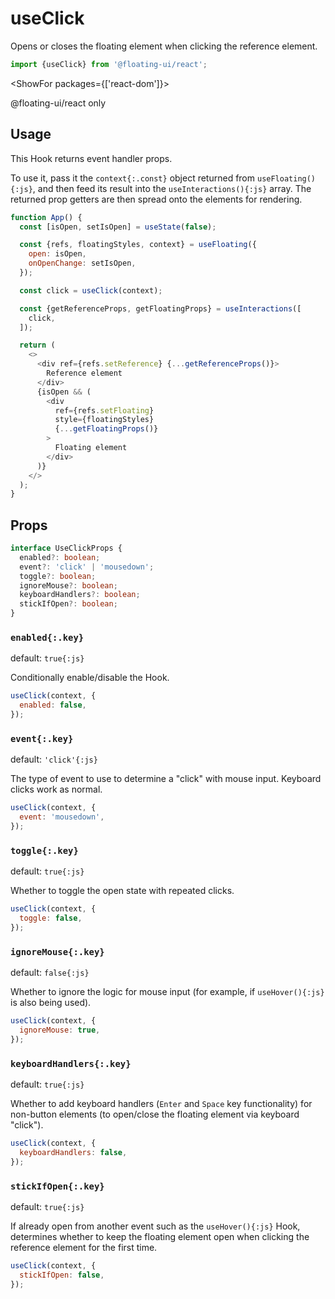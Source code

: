 <PageCard>

# useClick

Opens or closes the floating element when clicking the reference
element.

```js
import {useClick} from '@floating-ui/react';
```

<ShowFor packages={['react-dom']}>

<PackageLimited>@floating-ui/react only</PackageLimited>

</ShowFor>

</PageCard>

## Usage

This Hook returns event handler props.

To use it, pass it the `context{:.const}` object returned from
`useFloating(){:js}`, and then feed its result into the
`useInteractions(){:js}` array. The returned prop getters are
then spread onto the elements for rendering.

```js {9-13} /context/
function App() {
  const [isOpen, setIsOpen] = useState(false);

  const {refs, floatingStyles, context} = useFloating({
    open: isOpen,
    onOpenChange: setIsOpen,
  });

  const click = useClick(context);

  const {getReferenceProps, getFloatingProps} = useInteractions([
    click,
  ]);

  return (
    <>
      <div ref={refs.setReference} {...getReferenceProps()}>
        Reference element
      </div>
      {isOpen && (
        <div
          ref={refs.setFloating}
          style={floatingStyles}
          {...getFloatingProps()}
        >
          Floating element
        </div>
      )}
    </>
  );
}
```

## Props

```ts
interface UseClickProps {
  enabled?: boolean;
  event?: 'click' | 'mousedown';
  toggle?: boolean;
  ignoreMouse?: boolean;
  keyboardHandlers?: boolean;
  stickIfOpen?: boolean;
}
```

### `enabled{:.key}`

default: `true{:js}`

Conditionally enable/disable the Hook.

```js
useClick(context, {
  enabled: false,
});
```

### `event{:.key}`

default: `'click'{:js}`

The type of event to use to determine a "click" with mouse input.
Keyboard clicks work as normal.

```js
useClick(context, {
  event: 'mousedown',
});
```

### `toggle{:.key}`

default: `true{:js}`

Whether to toggle the open state with repeated clicks.

```js
useClick(context, {
  toggle: false,
});
```

### `ignoreMouse{:.key}`

default: `false{:js}`

Whether to ignore the logic for mouse input (for example, if
`useHover(){:js}` is also being used).

```js
useClick(context, {
  ignoreMouse: true,
});
```

### `keyboardHandlers{:.key}`

default: `true{:js}`

Whether to add keyboard handlers (`Enter` and `Space` key
functionality) for non-button elements (to open/close the
floating element via keyboard "click").

```js
useClick(context, {
  keyboardHandlers: false,
});
```

### `stickIfOpen{:.key}`

default: `true{:js}`

If already open from another event such as the `useHover(){:js}`
Hook, determines whether to keep the floating element open when
clicking the reference element for the first time.

```js
useClick(context, {
  stickIfOpen: false,
});
```
